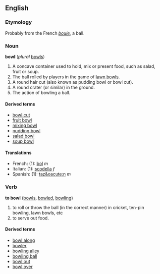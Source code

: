 ==English==
===Etymology===
Probably from the French ''[[boule]]'', a ball.

===Noun===
'''bowl''' (''plural'' [[bowls]])

# A concave container used to hold, mix or present food, such as salad, fruit or soup.
# The ball rolled by players in the game of [[lawn bowls]].
# A round hair cut (also known as pudding bowl or bowl cut).
# A round crater (or similar) in the ground.
# The action of bowling a ball.

====Derived terms====
*[[bowl cut]]<!-- a hairstyle; may be hyphenated -->
*[[fruit bowl]]
*[[mixing bowl]]
*[[pudding bowl]]
*[[salad bowl]]
*[[soup bowl]]

====Translations====
*French: (1): [[bol]] ''m''
*Italian: (1): [[scodella]] ''f''
*Spanish: (1): [[taz&oacute;n]] ''m''

===Verb===
'''to bowl''' ([[bowls]], [[bowled]], [[bowling]])

# to roll or throw the ball (in the correct manner) in cricket, ten-pin bowling, lawn bowls, etc
# to serve out food.

====Derived terms====
*[[bowl along]]
*[[bowler]]
*[[bowling alley]]
*[[bowling ball]]
*[[bowl out]]
*[[bowl over]]